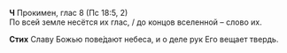 **Ч** Прокимен, глас 8 (Пс 18:5, 2)  
По всей земле несётся их глас, / до концов вселенной – слово их.

**Стих** Славу Божью пове́дают небеса, и о деле рук Его вещает твердь.
